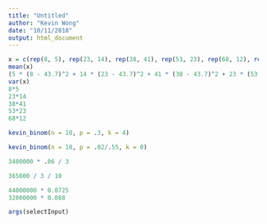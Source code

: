 ```yaml
---
title: "Untitled"
author: "Kevin Wong"
date: "10/11/2018"
output: html_document
---
```



```r
x = c(rep(8, 5), rep(23, 14), rep(38, 41), rep(53, 23), rep(68, 12), rep(83, 5))
mean(x)
(5 * (8 - 43.7)^2 + 14 * (23 - 43.7)^2 + 41 * (38 - 43.7)^2 + 23 * (53 - 43.7)^2 + 12 * (68 - 43.7)^2 + 5 * (83 - 43.7)^2) / 99
var(x)
8*5
23*14
38*41
53*23
68*12

```

```r
kevin_binom(n = 10, p = .3, k = 4)
```

```r
kevin_binom(n = 10, p = .02/.55, k = 0)
```

```r
3400000 * .06 / 3

365000 / 3 / 10
```

```r
44000000 * 0.0725
32000000 * 0.088
```

```r
args(selectInput)
```

